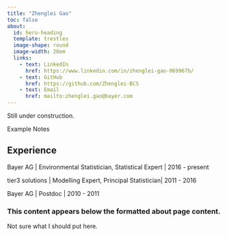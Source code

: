 ```yaml
---
title: "Zhenglei Gao"
toc: false
about: 
  id: hero-heading
  template: trestles
  image-shape: round
  image-width: 20em
  links:
    - text: LinkedIn
      href: https://www.linkedin.com/in/zhenglei-gao-069967b/
    - text: GitHub
      href: https://github.com/Zhenglei-BCS
    - text: Email
      href: mailto:zhenglei.gao@bayer.com
---
```


::: callout-warning
Still under construction.
:::

::: {#hero-heading}
Example Notes

## Experience

Bayer AG \| Environmental Statistician, Statistical Expert \| 2016 - present

tier3 solutions \| Modelling Expert, Principal Statistician\| 2011 - 2016

Bayer AG \| Postdoc  \| 2010 - 2011
:::

### This content appears below the formatted about page content.

Not sure what I should put here. 
